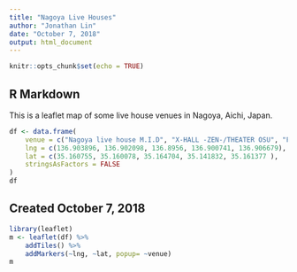 ```yaml
---
title: "Nagoya Live Houses"
author: "Jonathan Lin"
date: "October 7, 2018"
output: html_document
---
```


```r
knitr::opts_chunk$set(echo = TRUE)
```

## R Markdown

This is a leaflet map of some live house venues in Nagoya, Aichi, Japan.


```r
df <- data.frame(
    venue = c("Nagoya live house M.I.D", "X-HALL -ZEN-/THEATER OSU", "Fushimi Lion Theater", "Dear Stage Nagoya", "Rad Hall"),
    lng = c(136.903896, 136.902098, 136.8956, 136.900741, 136.906679),
    lat = c(35.160755, 35.160078, 35.164704, 35.141832, 35.161377 ),
    stringsAsFactors = FALSE
)
df
```

## Created October 7, 2018

```r
library(leaflet)
m <- leaflet(df) %>%
    addTiles() %>%
    addMarkers(~lng, ~lat, popup= ~venue)
m
```
